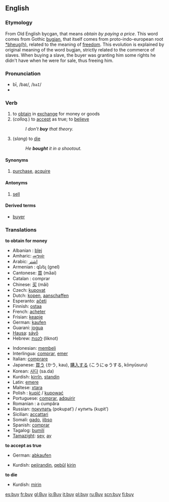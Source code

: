 ==English==

=== Etymology ===

From Old English bycgan, that means ''obtain by paying a price''. This word comes from Gothic [[bugjan]], that itself comes from proto-indo-european root [[*bheug(h)]], related to the meaning of [[freedom]]. This evolution is explained by original meaning of the word bugjan, strictly related to the commerce of slaves. When buying a slave, the buyer was granting him some rights he didn't have when he were for sale, thus freeing him.

=== Pronunciation ===
*bī, /baɪ/, /<tt>baI</tt>/
*{{audio|en-us-buy.ogg|Audio (US)}}

=== Verb ===
{{irregverb|'''to buy'''|'''[[buys]]'''|'''[[bought]]'''|'''[[bought]]'''|'''[[buying]]'''}}
# to [[obtain]] in [[exchange]] for money or goods
# (''colloq.'') to [[accept]] as true; to [[believe]]
#:''I don't '''buy''' that theory.''
# (''slang'') to [[die]]
#:''He '''bought''' it in a shootout.''

==== Synonyms ====
#[[purchase]], [[acquire]]<!-- does acquire imply a transaction or just a syn of "receive"? -->
<!--Probably, not. Do you pay for an appreciation of caviar?…-->

====Antonyms====
#[[sell]]

====Derived terms====
*[[buyer]]

===Translations===
'''to obtain for money'''
{{top}}
*Albanian : [[blej]]
*Amharic: [[መግዛት]]
*Arabic: [[اشتر]]
*Armenian : գնել (gnel)
*Cantonese: [[買]] (ma̋ai)
*Catalan : comprar
*Chinese: [[买]] (mǎi)
*Czech: [[kupovat]]
*Dutch: [[kopen]], [[aanschaffen]]
*Esperanto: [[aĉeti]]
*Finnish: [[ostaa]]
*French: [[acheter]]
*Frisian: [[keapje]]
*German: [[kaufen]]
*Guarani: [[jogua]]
*[[Hausa]]: [[sáyṓ]]
*Hebrew: [[לקנות]] (liknot)
{{mid}}
*Indonesian: [[beli|membeli]]
*Interlingua: [[comprar]], [[emer]]
*Italian: [[comprare]]
*Japanese: [[買う]] (かう, kau), [[購入]]する (こうにゅうする, kōnyūsuru)
*Korean: [[사다]] (sa.da)
*Kurdish: [[kirrîn]], [[standin]]
*Latin: [[emere]]
*Maltese: [[xtara]]
*Polish : [[kupić]] / [[kupować]]
*Portuguese: [[comprar]], [[adquirir]]
*Romanian : a cumpăra
*Russian: [[покупать]] (pokupatʹ) / купить (kupitʹ)
*Sicilian: [[accattari]]
*Somali: [[gado]], [[iibso]]
*Spanish: [[comprar]]
*Tagalog: [[bumilí]]
*[[Tamazight]]: [[seγ]], [[aγ]]
{{bottom}}

'''to accept as true'''
{{top}}
*German: [[abkaufen]]
{{mid}}
*Kurdish: [[pejirandin]], [[qebûl]] [[kirin]]
{{bottom}}

'''to die'''
{{top}}
{{mid}}
*Kurdish: [[mirin]]
{{bottom}}
[[es:buy]]
[[fr:buy]]
[[gl:Buy]]
[[io:Buy]]
[[it:buy]]
[[pl:buy]]
[[ru:Buy]]
[[scn:buy]]
[[fi:buy]]